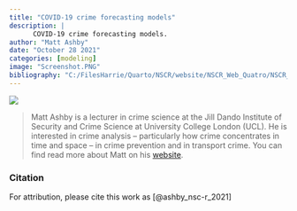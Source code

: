 ```yaml
---
title: "COVID-19 crime forecasting models"
description: |
      COVID-19 crime forecasting models.
author: "Matt Ashby"
date: "October 28 2021"
categories: [modeling]
image: "Screenshot.PNG"
bibliography: "C:/FilesHarrie/Quarto/NSCR/website/NSCR_Web_Quatro/NSCR_Blog_Quarto/references/references.bib"
---
```


![](Screenshot.PNG)

> Matt Ashby is a lecturer in crime science at the Jill Dando Institute of Security and Crime Science at University College London (UCL). He is interested in crime analysis -- particularly how crime concentrates in time and space -- in crime prevention and in transport crime. You can find read more about Matt on his [website](http://lesscrime.info/).


### Citation

For attribution, please cite this work as [@ashby_nsc-r_2021] 